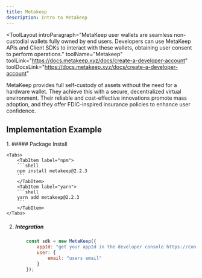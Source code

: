 ```yaml
---
title: Metakeep
description: Intro to Metakeep
---
```


<ToolLayout
    introParagraph="MetaKeep user wallets are seamless non-custodial wallets fully owned by end users. Developers can use MetaKeep APIs and Client SDKs to interact with these wallets, obtaining user consent to perform operations."
    toolName="Metakeep"
    toolLink="https://docs.metakeep.xyz/docs/create-a-developer-account"
    toolDocsLink="https://docs.metakeep.xyz/docs/create-a-developer-account"
>

MetaKeep provides full self-custody of assets without the need for a hardware wallet. They achieve this with a secure, decentralized virtual environment. Their reliable and cost-effective innovations promote mass adoption, and they offer FDIC-inspired insurance policies to enhance user confidence.

## Implementation Example

<Steps>
1. ##### Package Install

    <Tabs>
        <TabItem label="npm">
        ```shell
        npm install metakeep@2.2.3
        ```
        </TabItem>
        <TabItem label="yarn">
        ```shell
        yarn add metakeep@2.2.3
        ```
        </TabItem>
    </Tabs>

2. ##### Integration

    ```javascript
        const sdk = new MetaKeep({
            appId: "get your appId in the developer console https://console.metakeep.xyz/",
            user: {
                email: "users email"
            }
        });
    ```

</Steps>

</ToolLayout>